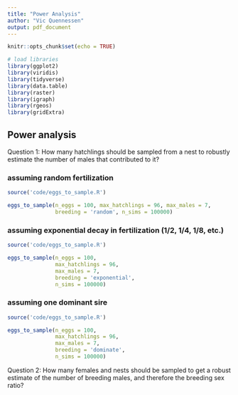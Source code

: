 ```yaml
---
title: "Power Analysis"
author: "Vic Quennessen"
output: pdf_document
---
```


```r
knitr::opts_chunk$set(echo = TRUE)
```

```r
# load libraries
library(ggplot2)
library(viridis)
library(tidyverse)
library(data.table)
library(raster)
library(igraph)
library(rgeos)
library(gridExtra)
```

## Power analysis

Question 1: How many hatchlings should be sampled from a nest to robustly estimate the number of males that contributed to it?

### assuming random fertilization
```r
source('code/eggs_to_sample.R')

eggs_to_sample(n_eggs = 100, max_hatchlings = 96, max_males = 7, 
               breeding = 'random', n_sims = 100000)
```
\newpage

### assuming exponential decay in fertilization (1/2, 1/4, 1/8, etc.)
```r
source('code/eggs_to_sample.R')

eggs_to_sample(n_eggs = 100, 
               max_hatchlings = 96, 
               max_males = 7, 
               breeding = 'exponential', 
               n_sims = 100000)
```

\newpage

### assuming one dominant sire
```r
source('code/eggs_to_sample.R')

eggs_to_sample(n_eggs = 100, 
               max_hatchlings = 96, 
               max_males = 7, 
               breeding = 'dominate', 
               n_sims = 100000)
```

\newpage

Question 2: How many females and nests should be sampled to get a robust estimate of the number of breeding males, and therefore the breeding sex ratio?

<!-- ```{r, echo = FALSE, warning = FALSE, message = FALSE} -->
<!-- # biological parameters -->
<!-- max_n_males <- 5      # maximum number of males each female can mate with -->
<!-- max_n_females <- 10   # maximum number of females each male can mate with -->
<!-- minF  <- 10           # minimum number of females sampled -->
<!-- minM  <- 10           # minimum number of males in one breeding year -->
<!-- maxM  <- 60           # maximum number of males in one breeding year -->
<!-- trueF <- 60           # maximum number of females in one breeding year -->
<!-- Mprob <- rep(1/max_n_males, times = max_n_males)  -->
<!-- # equal probability of mating with 1-5 males -->
<!-- mating_mode <- 'polyamory'  -->
<!-- # options are 'polygyny' (males mate with multiple females but females mate with  -->
<!-- # a single male) and 'polyamory' (both males and females have multiple partners) -->

<!-- # model parameters -->
<!-- nsims <- 100000 -->

<!-- # dimensions -->
<!-- sampM <- seq(from = minM, to = maxM, by = 5) -->
<!-- nsampM <- length(sampM) -->
<!-- sampF <- seq(from = minF, to = trueF, by = 5) -->
<!-- nsampF <- length(sampF) -->

<!-- # pre-allocate data frame for results -->
<!-- DF <- data.frame(Number_of_males = rep(sampM, each = nsampF),  -->
<!--                  Sample_size = rep(sampF, times = nsampM),  -->
<!--                  Percent_identified = rep(NA, times = nsampF*nsampM),  -->
<!--                  Est_BSR = rep(NA, times = nsampF*nsampM)) -->
<!-- ``` -->

<!-- ```{r, echo = FALSE, warning = FALSE, message = FALSE} -->
<!-- # for each number of potential males -->
<!-- for (m in 1:length(sampM)) { -->

<!--   # pre-allocate vector of correct number of males identified  -->
<!--   # and breeding sex ratio -->
<!--   percent <- matrix(NA, nrow = nsims, ncol = nsampF) -->
<!--   BSR_estimate <- matrix(NA, nrow = nsims, ncol = nsampF) -->

<!--   for (sim in 1:nsims) { -->

<!--   # build pool of potential males to mate with -->
<!--   Mpool <- rep(1:sampM[m], times = max_n_females) -->

<!--   # simulate breeding - create a matrix of males mated with -->
<!--   if (mating_mode == 'polygyny') { -->

<!--     mates <- matrix(sample(Mpool, size = trueF, replace = FALSE), ncol = 1) -->

<!--   } else if (mating_mode == 'polyamory') { -->

<!--     # how many males does each female mate with -->
<!--     n_males <- sample(1:max_n_males, size = trueF, prob = Mprob, replace = TRUE) -->

<!--     # initialize mates matrix -->
<!--     mates <- matrix(NA, nrow = trueF, ncol = max_n_males) -->

<!--     # for each female, pull appropriate number of males from mating pool -->
<!--     for (i in 1:trueF) { -->
<!--       j <- n_males[i] -->
<!--       mates[i, ] <- c(sample(Mpool, size = j), rep(NA, max_n_males - j)) -->
<!--     } -->

<!--   } -->

<!--   # identify total number of contributing males (correct value) -->
<!--   trueM <- length(unique(as.vector(mates))) -->

<!--   # simulate sampling -->

<!--   ## assuming perfect information -->

<!--   # for each sample size of females, from 10 to total number of females nesting -->
<!--   for (f in 1:length(sampF)) { -->

<!--     # sample females to get represented males  -->
<!--     sampled_males <- length(unique(as.vector(na.omit(mates[sample(1:trueF, size = sampF[f]), ])))) -->

<!--     # determine percent of breeding males identified -->
<!--     percent[sim, f] <- (sampled_males / trueM) -->

<!--     # determine estimated breeding sex ratio -->
<!--     BSR_estimate[sim, f] <- (sampled_males / trueF) -->

<!--   } -->

<!--   ## assuming imperfect information -->

<!--   } -->

<!--   # add proportion of times the correct number of males was IDd by number of males and sample size -->

<!--   # take mean of correct columns (sample sizes) to get proportion correct -->
<!--   percent_identified <- colMeans(percent, na.rm = TRUE) -->

<!--   # take mean of correct columns (sample sizes) to get proportion correct -->
<!--   avg_BSR_estimate <- colMeans(BSR_estimate, na.rm = TRUE) -->

<!--   # calculate appropriate indices for DF -->
<!--   index_start <- (m - 1)*nsampF + 1 -->
<!--   index_end <- index_start + nsampF - 1 -->

<!--   # store proportion correct values in DF -->
<!--   DF$Percent_identified[index_start:index_end] <- percent_identified -->

<!--   # store average BSM in DF -->
<!--   DF$Est_BSR[index_start:index_end] <- avg_BSR_estimate -->

<!-- } -->
<!-- ``` -->

<!-- ```{r, echo = FALSE, warning = FALSE, message = FALSE} -->
<!-- # adjust sample_size to be proportional -->
<!-- DF$Prop_sampled <- DF$Sample_size / trueF -->

<!-- # add column for proportion correct > 80% TRUE or FALSE -->
<!-- DF$PC <- DF$Percent_identified >= 0.80 -->

<!-- # convert data.frame to data.table and reshape to wide  -->
<!-- DF2 <- dcast(setDT(DF), Number_of_males ~ Prop_sampled, value.var = "PC") -->

<!-- # reverse order of rows to match raster order -->
<!-- # remove first column -->
<!-- # convert to matrix and then to raster -->
<!-- r <- raster(as.matrix(DF2[ , .SD[.N:1, -1]]), -->
<!--             xmn = 0, xmx = ncol(DF2) - 1, ymn = 0, ymx = ncol(DF2) - 1) -->

<!-- # detect clumps of connected cells of the value TRUE -->
<!-- # convert raster to polygons -->
<!-- # dissolve polygons into multi-polygons -->
<!-- polys <- rasterToPolygons(clump(r), dissolve = TRUE) -->

<!-- # grab coordinates of individual polygons and convert to a data.table -->
<!-- # use idcol = TRUE to enable grouping of paths when plotting -->
<!-- d_poly <- rbindlist(lapply(polys@polygons, -->
<!--                            function(x) as.data.table(x@Polygons[[1]]@coords)), -->
<!--                     idcol = TRUE) -->

<!-- # plot an outline around each 'patch of significant values' using geom_path  -->
<!-- ggplot(data = DF, aes(x = Prop_sampled,  -->
<!--                       y = Number_of_males)) + -->
<!--   geom_tile(aes(fill = Percent_identified)) + -->
<!--   scale_fill_viridis(begin = 0, end = 1, direction = -1, discrete = FALSE,  -->
<!--                      breaks = c(0.1, 0.5, 0.9), labels = c(0.1, 0.5, 0.9))  + -->
<!--   ylab('Number of potentially breeding males') + -->
<!--   xlab('Proportion of females sampled') + -->
<!--   labs(fill = 'Breeding \n sex ratio \n correctly \n identified') + -->
<!--   geom_path(data = d_poly, aes(x = 0.25*x / 3 + 0.75/6, y = 5*y + 7.5, group = .id), -->
<!--             size = 1, color = "brown1") -->

<!-- # save results to image file -->
<!-- ggsave(plot = last_plot(), filename = 'figure2.png',  -->
<!--        path = 'C:/Users/Vic/Box Sync/Quennessen_Thesis/presentations/NMFS Scholars Symposium 2021/', -->
<!--        width = 4, height = 3) -->
<!-- ``` -->

<!-- ```{r} -->
<!-- # figure 3 - breeding sex ratio heatmap -->
<!-- ggplot(data = DF, aes(x = Prop_sampled,  -->
<!--                       y = Number_of_males)) + -->
<!--   geom_tile(aes(fill = Est_BSR)) + -->
<!--   scale_fill_viridis(begin = 0, end = 1, direction = -1, discrete = FALSE,  -->
<!--                      breaks = c(0.2, 0.4, 0.6), labels = c(0.2, 0.4, 0.6))  + -->
<!--   ylab('Number of potentially breeding males') + -->
<!--   xlab('Proportion of females sampled') + -->
<!--   labs(fill = 'Estimated \n breeding \n sex ratio') -->

<!-- # save results to image file -->
<!-- ggsave(plot = last_plot(), filename = 'figure3.png',  -->
<!--        path = 'C:/Users/Vic/Box Sync/Quennessen_Thesis/presentations/NMFS Scholars Symposium 2021/', -->
<!--        width = 4, height = 3) -->
<!-- ``` -->

